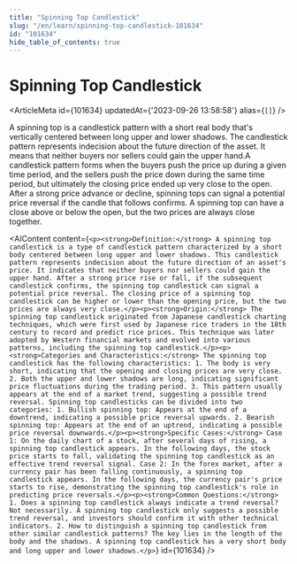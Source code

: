 ```yaml
---
title: "Spinning Top Candlestick"
slug: "/en/learn/spinning-top-candlestick-101634"
id: "101634"
hide_table_of_contents: true
---
```



# Spinning Top Candlestick

<ArticleMeta id={101634} updatedAt={'2023-09-26 13:58:58'} alias={`[]`} />
<div className='border-solid border-b border-t-0 my-4 border-[var(--ifm-color-gray-300)]' />

A spinning top is a candlestick pattern with a short real body that's vertically centered between long upper and lower shadows. The candlestick pattern represents indecision about the future direction of the asset. It means that neither buyers nor sellers could gain the upper hand.A candlestick pattern forms when the buyers push the price up during a given time period, and the sellers push the price down during the same time period, but ultimately the closing price ended up very close to the open. After a strong price advance or decline, spinning tops can signal a potential price reversal if the candle that follows confirms. A spinning top can have a close above or below the open, but the two prices are always close together.

<AIContent content={`<p><strong>Definition:</strong> A spinning top candlestick is a type of candlestick pattern characterized by a short body centered between long upper and lower shadows. This candlestick pattern represents indecision about the future direction of an asset's price. It indicates that neither buyers nor sellers could gain the upper hand. After a strong price rise or fall, if the subsequent candlestick confirms, the spinning top candlestick can signal a potential price reversal. The closing price of a spinning top candlestick can be higher or lower than the opening price, but the two prices are always very close.</p><p><strong>Origin:</strong> The spinning top candlestick originated from Japanese candlestick charting techniques, which were first used by Japanese rice traders in the 18th century to record and predict rice prices. This technique was later adopted by Western financial markets and evolved into various patterns, including the spinning top candlestick.</p><p><strong>Categories and Characteristics:</strong> The spinning top candlestick has the following characteristics: 1. The body is very short, indicating that the opening and closing prices are very close. 2. Both the upper and lower shadows are long, indicating significant price fluctuations during the trading period. 3. This pattern usually appears at the end of a market trend, suggesting a possible trend reversal. Spinning top candlesticks can be divided into two categories: 1. Bullish spinning top: Appears at the end of a downtrend, indicating a possible price reversal upwards. 2. Bearish spinning top: Appears at the end of an uptrend, indicating a possible price reversal downwards.</p><p><strong>Specific Cases:</strong> Case 1: On the daily chart of a stock, after several days of rising, a spinning top candlestick appears. In the following days, the stock price starts to fall, validating the spinning top candlestick as an effective trend reversal signal. Case 2: In the forex market, after a currency pair has been falling continuously, a spinning top candlestick appears. In the following days, the currency pair's price starts to rise, demonstrating the spinning top candlestick's role in predicting price reversals.</p><p><strong>Common Questions:</strong> 1. Does a spinning top candlestick always indicate a trend reversal? Not necessarily. A spinning top candlestick only suggests a possible trend reversal, and investors should confirm it with other technical indicators. 2. How to distinguish a spinning top candlestick from other similar candlestick patterns? The key lies in the length of the body and the shadows. A spinning top candlestick has a very short body and long upper and lower shadows.</p>`} id={101634} />
